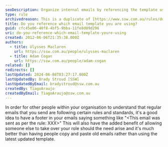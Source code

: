 ```yaml
---
seoDescription: Organize internal emails by referencing the template used with a clear footer stating the rule followed.
type: rule
archivedreason: This is a duplicate of [https://www.ssw.com.au/rules/do-you-link-internal-emails-to-the-rule-they-follow](/rules/do-you-link-internal-emails-to-the-rule-they-follow)
title: Do you reference which email template you are using?
guid: cfc45e06-40f8-4bf5-9bba-11fe8d09d296
uri: do-you-reference-which-email-template-youre-using
created: 2012-06-06T21:35:38.000Z
authors:
  - title: Ulysses Maclaren
    url: https://ssw.com.au/people/ulysses-maclaren
  - title: Adam Cogan
    url: https://ssw.com.au/people/adam-cogan
related: []
redirects: []
lastUpdated: 2024-06-08T03:27:17.000Z
lastUpdatedBy: Brady Stroud [SSW]
lastUpdatedByEmail: bradystroud@ssw.com.au
createdBy: TiagoAraujo
createdByEmail: TiagoAraujo@ssw.com.au
---
```


In order for other people within your organisation to understand that regular emails that you send are following certain rules and standards, it's a good idea to have a footer in your emails saying something like "\<This email was sent as per the rule: XXX\>"
This will also have the added benefit of allowing someone else to take over your role should the need arise and it's much better than having people copy and paste old emails rather than using the latest updated template.
